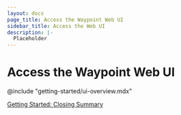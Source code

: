 ```yaml
---
layout: docs
page_title: Access the Waypoint Web UI
sidebar_title: Access the Web UI
description: |-
  Placeholder
---
```


# Access the Waypoint Web UI

@include "getting-started/ui-overview.mdx"

[Getting Started: Closing Summary](/docs/getting-started/nomad-example-app/summary)
